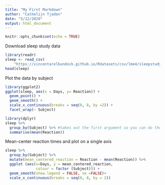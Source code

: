 ```yaml
---
title: "My First Markdown"
author: "Cathelijn Tjaden"
date: "5/12/2020"
output: html_document
---
```


```r
knitr::opts_chunk$set(echo = TRUE)
```

Download sleep study data
```r
library(readr)
sleep <- read_csv(
    "https://vincentarelbundock.github.io/Rdatasets/csv/lme4/sleepstudy.csv")
head(sleep)
```


Plot the data by subject
```r
library(ggplot2)
ggplot(sleep, aes(x = Days, y= Reaction)) + 
  geom_point() + 
  geom_smooth() + 
  scale_x_continuous(breaks = seq(0, 8, by =2)) + 
  facet_wrap(~ Subject)
```

```r
library(dplyr)
sleep %>%
  group_by(Subject) %>% #takes out the first argument so you can do the analysis sequential
  summarise(mean(Reaction))
```

Mean-center reaction times and plot on a single axis

```r
sleep %>%
  group_by(Subject) %>%
  mutate(mean_centered_reaction = Reaction - mean(Reaction)) %>%
  ggplot (aes(x=Days, y = mean_centered_reaction,
              colour = factor (Subject))) + 
  geom_smooth(show.legend = FALSE, se =FALSE)+ 
  scale_x_continuous(breaks = seq(0, 8, by = 2))
```
